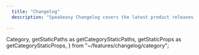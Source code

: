 ```yaml
---
  title: "Changelog"
  description: "Speakeasy Changelog covers the latest product releases and feature updates."
  
---
```


  Category,
  getStaticPaths as getCategoryStaticPaths,
  getStaticProps as getCategoryStaticProps,
} from "~/features/changelog/category";

<Category />

